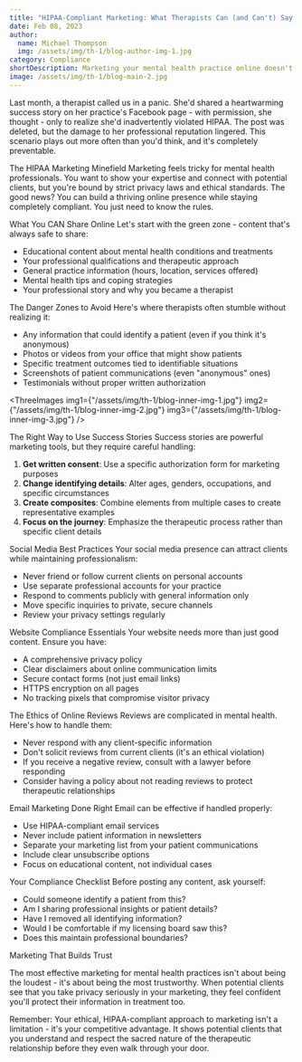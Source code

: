 ```yaml
---
title: "HIPAA-Compliant Marketing: What Therapists Can (and Can't) Say Online"
date: Feb 08, 2023
author:
  name: Michael Thompson
  img: /assets/img/th-1/blog-author-img-1.jpg
category: Compliance
shortDescription: Marketing your mental health practice online doesn't mean compromising patient privacy or professional ethics. Learn the essential guidelines for HIPAA-compliant marketing that builds trust while growing your practice.
image: /assets/img/th-1/blog-main-2.jpg
---
```



Last month, a therapist called us in a panic. She'd shared a heartwarming success story on her practice's Facebook page - with permission, she thought - only to realize she'd inadvertently violated HIPAA. The post was deleted, but the damage to her professional reputation lingered. This scenario plays out more often than you'd think, and it's completely preventable.

<Bold>The HIPAA Marketing Minefield</Bold>
Marketing feels tricky for mental health professionals. You want to show your expertise and connect with potential clients, but you're bound by strict privacy laws and ethical standards. The good news? You can build a thriving online presence while staying completely compliant. You just need to know the rules.

<Bold>What You CAN Share Online</Bold>
Let's start with the green zone - content that's always safe to share:
- Educational content about mental health conditions and treatments
- Your professional qualifications and therapeutic approach
- General practice information (hours, location, services offered)
- Mental health tips and coping strategies
- Your professional story and why you became a therapist

<Bold>The Danger Zones to Avoid</Bold>
Here's where therapists often stumble without realizing it:
- Any information that could identify a patient (even if you think it's anonymous)
- Photos or videos from your office that might show patients
- Specific treatment outcomes tied to identifiable situations
- Screenshots of patient communications (even "anonymous" ones)
- Testimonials without proper written authorization

<ThreeImages
  img1={"/assets/img/th-1/blog-inner-img-1.jpg"}
  img2={"/assets/img/th-1/blog-inner-img-2.jpg"}
  img3={"/assets/img/th-1/blog-inner-img-3.jpg"}
/>

<Bold>The Right Way to Use Success Stories</Bold>
Success stories are powerful marketing tools, but they require careful handling:

1. **Get written consent**: Use a specific authorization form for marketing purposes
2. **Change identifying details**: Alter ages, genders, occupations, and specific circumstances
3. **Create composites**: Combine elements from multiple cases to create representative examples
4. **Focus on the journey**: Emphasize the therapeutic process rather than specific client details

<Bold>Social Media Best Practices</Bold>
Your social media presence can attract clients while maintaining professionalism:
- Never friend or follow current clients on personal accounts
- Use separate professional accounts for your practice
- Respond to comments publicly with general information only
- Move specific inquiries to private, secure channels
- Review your privacy settings regularly

<Bold>Website Compliance Essentials</Bold>
Your website needs more than just good content. Ensure you have:
- A comprehensive privacy policy
- Clear disclaimers about online communication limits
- Secure contact forms (not just email links)
- HTTPS encryption on all pages
- No tracking pixels that compromise visitor privacy

<Bold>The Ethics of Online Reviews</Bold>
Reviews are complicated in mental health. Here's how to handle them:
- Never respond with any client-specific information
- Don't solicit reviews from current clients (it's an ethical violation)
- If you receive a negative review, consult with a lawyer before responding
- Consider having a policy about not reading reviews to protect therapeutic relationships

<Bold>Email Marketing Done Right</Bold>
Email can be effective if handled properly:
- Use HIPAA-compliant email services
- Never include patient information in newsletters
- Separate your marketing list from your patient communications
- Include clear unsubscribe options
- Focus on educational content, not individual cases

<Bold>Your Compliance Checklist</Bold>
Before posting any content, ask yourself:
- Could someone identify a patient from this?
- Am I sharing professional insights or patient details?
- Have I removed all identifying information?
- Would I be comfortable if my licensing board saw this?
- Does this maintain professional boundaries?

<Bold>Marketing That Builds Trust</Bold>

The most effective marketing for mental health practices isn't about being the loudest - it's about being the most trustworthy. When potential clients see that you take privacy seriously in your marketing, they feel confident you'll protect their information in treatment too.

Remember: Your ethical, HIPAA-compliant approach to marketing isn't a limitation - it's your competitive advantage. It shows potential clients that you understand and respect the sacred nature of the therapeutic relationship before they even walk through your door.